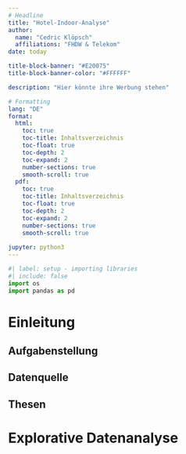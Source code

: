 ```yaml
---
# Headline
title: "Hotel-Indoor-Analyse"
author: 
  name: "Cedric Klöpsch"
  affiliations: "FHDW & Telekom"
date: today

title-block-banner: "#E20075"
title-block-banner-color: "#FFFFFF"

description: "Hier könnte ihre Werbung stehen"

# Formatting
lang: "DE"
format:
  html:
    toc: true
    toc-title: Inhaltsverzeichnis 
    toc-float: true
    toc-depth: 2
    toc-expand: 2
    number-sections: true
    smooth-scroll: true
  pdf:
    toc: true
    toc-title: Inhaltsverzeichnis 
    toc-float: true
    toc-depth: 2
    toc-expand: 2
    number-sections: true
    smooth-scroll: true
  
jupyter: python3
---
```


```python
#| label: setup - importing libraries
#| include: false
import os
import pandas as pd
```

# Einleitung
## Aufgabenstellung
## Datenquelle
## Thesen

# Explorative Datenanalyse